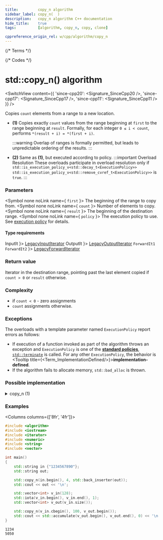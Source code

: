 ```yaml
---
title:         copy_n algorithm
sidebar_label: copy_n(  )
description:   copy_n algorithm C++ documentation
hide_title:    true
tags:          [algorithm, copy_n, copy, clone]

cppreference_origin_rel: w/cpp/algorithm/copy_n
---
```



{/* Terms */}


{/* Codes */}


# std::copy_n() algorithm

<SwitchView content={{
  'since-cpp20': <Signature_SinceCpp20 />,
  'since-cpp17': <Signature_SinceCpp17 />,
  'since-cpp11': <Signature_SinceCpp11 />
}} />

Copies `count` elements from a range to a new location.

- **(1)** Copies exactly `count` values from the range beginning at `first` to the range beginning at `result`.
  Formally, for each integer `0 ≤ i < count`, performs `*(result + i) = *(first + i)`.

  :::warning
  Overlap of ranges is formally permitted, but leads to unpredictable ordering of the results.
  :::

- **(2)** Same as **(1)**, but executed according to policy.
	:::important Overload Resolution
	These overloads participate in overload resolution only if
	<Until v='cpp20'> <code>std::is_execution_policy_v&lt;std::decay_t&lt;ExecutionPolicy&gt;&gt;</code> </Until> <Since v='cpp20'> <code>std::is_execution_policy_v&lt;std::remove_cvref_t&lt;ExecutionPolicy&gt;&gt;</code> </Since> is <code>true</code>.
	:::

### Parameters

<SymbolTable>

  <Symbol none noLink name={ <code>first</code> }>
    The beginning of the range to copy from.
  </Symbol>
  <Symbol none noLink name={ <code>count</code> }>
    Number of elements to copy.
  </Symbol>
  <Symbol none noLink name={ <code>result</code> }>
    The beginning of the destination range.
  </Symbol>
  <Symbol none noLink name={ <code>policy</code> }>
    The execution policy to use. See <a href="#">execution policy</a> for details.
  </Symbol>

</SymbolTable>

#### Type requirements

<SymbolTable>
  <Symbol none noLink name={ <code>InputIt</code> }>
    <a href="/docs/named_req/LegacyInputIterator">LegacyInputIterator</a>
  </Symbol>
  <Symbol none noLink name={ <code>OutputIt</code> }>
    <a href="/docs/named_req/LegacyOutputIterator">LegacyOutputIterator</a>
  </Symbol>
  <Symbol none noLink name={ <> <code>ForwardIt1</code> <br/> <code>ForwardIt2</code> </> }>
    <a href="/docs/named_req/LegacyForwardIterator">LegacyForwardIterator</a>
  </Symbol>
</SymbolTable>

### Return value

Iterator in the destination range, pointing past the last element copied if `count > 0` or `result` otherwise.

### Complexity

- if `count < 0` - zero assignments
- `count` assignments otherwise.

### Exceptions

The overloads with a template parameter named `ExecutionPolicy` report errors as follows:
- If execution of a function invoked as part of the algorithm throws an exception and `ExecutionPolicy` is one of the [**standard policies**](#), [`std::terminate`](#) is called.
	For any other `ExecutionPolicy`, the behavior is <Tooltip title={<Term_ImplementationDefined/>}>**implementation-defined**</Tooltip>.
- If the algorithm fails to allocate memory, `std::bad_alloc` is thrown.

### Possible implementation

<details>
<summary>copy_n (1)</summary>

```cpp

template<class InputIt, class Size, class OutputIt>
constexpr //< since C++20
OutputIt copy_n(InputIt first, Size count, OutputIt result)
{
    if (count > 0)
    {
        *result = *first;
        ++result;
        for (Size i = 1; i != count; ++i, ++result)
            *result = *++first;
    }

    return result;
}
```

</details>

### Examples

<Columns columns={['8fr', '4fr']}>
<div>

```cpp title='Main.cpp' showLineNumbers
#include <algorithm>
#include <iostream>
#include <iterator>
#include <numeric>
#include <string>
#include <vector>

int main()
{
    std::string in {"1234567890"};
    std::string out;

    std::copy_n(in.begin(), 4, std::back_inserter(out));
    std::cout << out << '\n';

    std::vector<int> v_in(128);
    std::iota(v_in.begin(), v_in.end(), 1);
    std::vector<int> v_out(v_in.size());

    std::copy_n(v_in.cbegin(), 100, v_out.begin());
    std::cout << std::accumulate(v_out.begin(), v_out.end(), 0) << '\n';
}
```

</div>
<div>

```plaintext title="Output"
1234
5050
```

</div>
</Columns>
